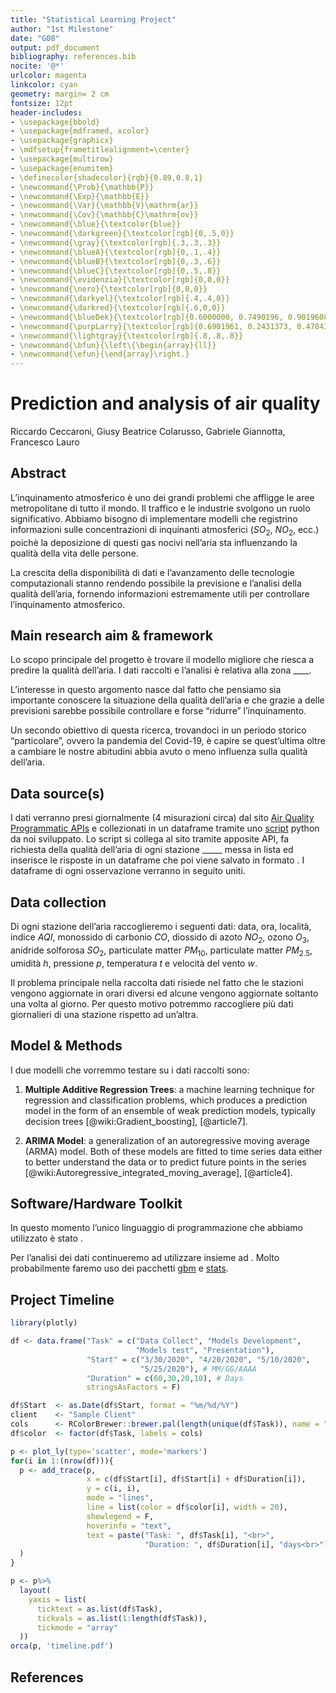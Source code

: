 ```yaml
---
title: "Statistical Learning Project"
author: "1st Milestone"
date: "G08"
output: pdf_document
bibliography: references.bib
nocite: '@*'
urlcolor: magenta
linkcolor: cyan
geometry: margin= 2 cm
fontsize: 12pt
header-includes:
- \usepackage{bbold}
- \usepackage{mdframed, xcolor}
- \usepackage{graphicx}
- \mdfsetup{frametitlealignment=\center}
- \usepackage{multirow}
- \usepackage{enumitem}
- \definecolor{shadecolor}{rgb}{0.89,0.8,1}
- \newcommand{\Prob}{\mathbb{P}}
- \newcommand{\Exp}{\mathbb{E}}
- \newcommand{\Var}{\mathbb{V}\mathrm{ar}}
- \newcommand{\Cov}{\mathbb{C}\mathrm{ov}}
- \newcommand{\blue}{\textcolor{blue}}
- \newcommand{\darkgreen}{\textcolor[rgb]{0,.5,0}}
- \newcommand{\gray}{\textcolor[rgb]{.3,.3,.3}}
- \newcommand{\blueA}{\textcolor[rgb]{0,.1,.4}}
- \newcommand{\blueB}{\textcolor[rgb]{0,.3,.6}}
- \newcommand{\blueC}{\textcolor[rgb]{0,.5,.8}}
- \newcommand{\evidenzia}{\textcolor[rgb]{0,0,0}}
- \newcommand{\nero}{\textcolor[rgb]{0,0,0}}
- \newcommand{\darkyel}{\textcolor[rgb]{.4,.4,0}}
- \newcommand{\darkred}{\textcolor[rgb]{.6,0,0}}
- \newcommand{\blueDek}{\textcolor[rgb]{0.6000000, 0.7490196, 0.9019608}}
- \newcommand{\purpLarry}{\textcolor[rgb]{0.6901961, 0.2431373, 0.4784314}}
- \newcommand{\lightgray}{\textcolor[rgb]{.8,.8,.8}}
- \newcommand{\bfun}{\left\{\begin{array}{ll}}
- \newcommand{\efun}{\end{array}\right.}
---
```



# Prediction and analysis of air quality
Riccardo Ceccaroni, Giusy Beatrice Colarusso, Gabriele Giannotta, Francesco Lauro


Abstract
----------
L'inquinamento atmosferico è uno dei grandi problemi che affligge le aree metropolitane di tutto il mondo. Il traffico e le industrie svolgono un ruolo significativo. Abbiamo bisogno di implementare modelli che registrino informazioni sulle concentrazioni di inquinanti atmosferici ($SO_2$, $NO_2$, ecc.) poichè la deposizione di questi gas nocivi nell'aria sta influenzando la qualità della vita delle persone. 

La crescita della disponibilità di dati e l'avanzamento delle tecnologie computazionali stanno rendendo possibile la previsione e l'analisi della qualità dell'aria, fornendo informazioni estremamente utili per controllare l'inquinamento atmosferico.




Main research aim \& framework
----------
Lo scopo principale del progetto è trovare il modello migliore che riesca a predire la qualità dell'aria. I dati raccolti e l'analisi è relativa alla zona ____. 

L'interesse in questo argomento nasce dal fatto che pensiamo sia importante conoscere la situazione della qualità dell'aria e che grazie a delle previsioni sarebbe possibile controllare e forse "ridurre" l'inquinamento.
 
Un secondo obiettivo di questa ricerca, trovandoci in un periodo storico "particolare", ovvero la pandemia del Covid-19, è capire se quest'ultima oltre a cambiare le nostre abitudini abbia avuto o meno influenza sulla qualità dell'aria.



Data source(s) 
----------
I dati verranno presi giornalmente (4 misurazioni circa) dal sito [Air Quality Programmatic APIs](https://aqicn.org/api/) e collezionati in un dataframe tramite uno [script](https://github.com/ceccaroni1884368/SL_Project) python da noi sviluppato. Lo script si collega al sito tramite apposite API, fa richiesta della qualità dell'aria di ogni stazione _____ messa in lista ed inserisce le risposte in un dataframe che poi viene salvato in formato \textit{.csv}. I dataframe di ogni osservazione verranno in seguito uniti.



Data collection
----------
Di ogni stazione dell'aria raccoglieremo i seguenti dati: data, ora, località, indice $AQI$, monossido di carbonio $CO$, diossido di azoto $NO_2$, ozono $O_3$, anidride solforosa $SO_2$, particulate matter $PM_{10}$, particulate matter $PM_{2.5}$,	umidità $h$, pressione $p$, temperatura $t$ e velocità del vento $w$.

Il problema principale nella raccolta dati risiede nel fatto che le stazioni vengono aggiornate in orari diversi ed alcune vengono aggiornate soltanto una volta al giorno. Per questo motivo potremmo raccogliere più dati giornalieri di una stazione rispetto ad un'altra.


Model \& Methods
----------
I due modelli che vorremmo testare su i dati raccolti sono:

1. __Multiple Additive Regression Trees__: a machine learning technique for regression and classification problems, which produces a prediction model in the form of an ensemble of weak prediction models, typically decision trees [@wiki:Gradient_boosting], [@article7]. 


2. __ARIMA Model__: a generalization of an autoregressive moving average (ARMA) model. Both of these models are fitted to time series data either to better understand the data or to predict future points in the series [@wiki:Autoregressive_integrated_moving_average], [@article4]. 



Software/Hardware Toolkit
----------
In questo momento l'unico linguaggio di programmazione che abbiamo utilizzato è stato \textit{Python}. 

Per l'analisi dei dati continueremo ad utilizzare \textit{Python} insieme ad \textit{R}. Molto probabilmente faremo uso dei pacchetti [gbm](https://cran.r-project.org/web/packages/gbm/gbm.pdf) e [stats](https://stat.ethz.ch/R-manual/R-devel/library/stats/html/stats-package.html).

Project Timeline
----------

```r
library(plotly)

df <- data.frame("Task" = c("Data Collect", "Models Development", 
                            "Models test", "Presentation"),
                 "Start" = c("3/30/2020", "4/20/2020", "5/10/2020", 
                             "5/25/2020"), # MM/GG/AAAA
                 "Duration" = c(60,30,20,10), # Days
                 stringsAsFactors = F)

df$Start  <- as.Date(df$Start, format = "%m/%d/%Y")
client    <- "Sample Client"
cols      <- RColorBrewer::brewer.pal(length(unique(df$Task)), name = "Set3")
df$color  <- factor(df$Task, labels = cols)

p <- plot_ly(type='scatter', mode='markers')
for(i in 1:(nrow(df))){
  p <- add_trace(p,
                 x = c(df$Start[i], df$Start[i] + df$Duration[i]), 
                 y = c(i, i), 
                 mode = "lines",
                 line = list(color = df$color[i], width = 20),
                 showlegend = F,
                 hoverinfo = "text",
                 text = paste("Task: ", df$Task[i], "<br>",
                              "Duration: ", df$Duration[i], "days<br>")
  )
}

p <- p%>%
  layout(
    yaxis = list(
      ticktext = as.list(df$Task), 
      tickvals = as.list(1:length(df$Task)),
      tickmode = "array"
  ))
orca(p, 'timeline.pdf')

```
\begin{center}
\includegraphics[height=9cm]{timeline.pdf}
\end{center}


References
----------

